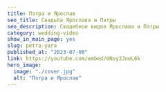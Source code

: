 ---
title: Пэтра и Ярослав
seo_title: Свадьба Ярослава и Пэтры
seo_description: Свадебное видео Ярослава и Пэтры
category: wedding-video
show_in_main_page: yes
slug: petra-yara
published_at: "2023-07-08"
link: https://youtube.com/embed/8Nsy3JneL6k
hero_image:
  image: "./cover.jpg"
  alt: "Пэтра и Ярослав"
---
